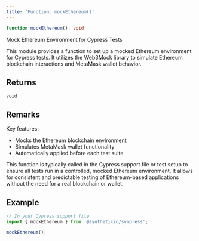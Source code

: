 ```yaml
---
title: 'Function: mockEthereum()'
---
```


```ts
function mockEthereum(): void
```

Mock Ethereum Environment for Cypress Tests

This module provides a function to set up a mocked Ethereum environment
for Cypress tests. It utilizes the Web3Mock library to simulate Ethereum
blockchain interactions and MetaMask wallet behavior.

## Returns

`void`

## Remarks

Key features:
- Mocks the Ethereum blockchain environment
- Simulates MetaMask wallet functionality
- Automatically applied before each test suite

This function is typically called in the Cypress support file or test
setup to ensure all tests run in a controlled, mocked Ethereum environment.
It allows for consistent and predictable testing of Ethereum-based
applications without the need for a real blockchain or wallet.

## Example

```typescript
// In your Cypress support file
import { mockEthereum } from '@synthetixio/synpress';

mockEthereum();
```
